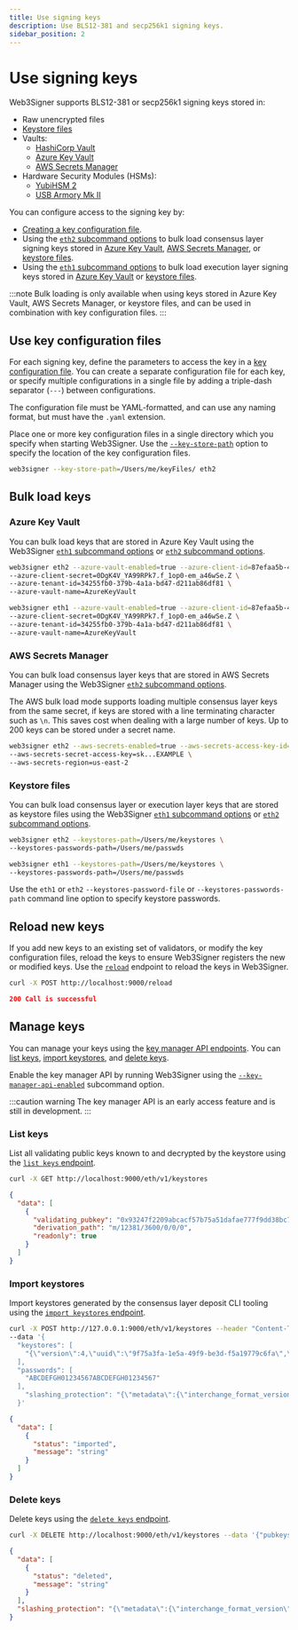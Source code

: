 ```yaml
---
title: Use signing keys
description: Use BLS12-381 and secp256k1 signing keys.
sidebar_position: 2
---
```


# Use signing keys

Web3Signer supports BLS12-381 or secp256k1 signing keys stored in:

- Raw unencrypted files
- [Keystore files](https://github.com/ethereum/EIPs/blob/master/EIPS/eip-2335.md)
- Vaults:
  - [HashiCorp Vault](store-keys-vaults/hashicorp.mdx)
  - [Azure Key Vault](store-keys-vaults/azure.md)
  - [AWS Secrets Manager](store-keys-vaults/aws.md)
- Hardware Security Modules (HSMs):
  - [YubiHSM 2](store-keys-hsm/yubihsm2.md)
  - [USB Armory Mk II](store-keys-hsm/usb-armory.md)

You can configure access to the signing key by:

- [Creating a key configuration file].
- Using the [`eth2` subcommand options](../reference/cli/subcommands.mdx#eth2) to bulk load consensus
  layer signing keys stored in [Azure Key Vault](#azure-key-vault), [AWS Secrets Manager](#aws-secrets-manager),
  or [keystore files](#keystore-files).
- Using the [`eth1` subcommand options](../reference/cli/subcommands.mdx#eth1) to bulk load execution
    layer signing keys stored in [Azure Key Vault](#azure-key-vault) or [keystore files](#keystore-files).

:::note
Bulk loading is only available when using keys stored in Azure Key Vault, AWS Secrets Manager,
or keystore files, and can be used in combination with key configuration files.
:::

## Use key configuration files

For each signing key, define the parameters to access the key in a [key configuration file].
You can create a separate configuration file for each key, or specify multiple configurations in a
single file by adding a triple-dash separator (`---`) between configurations.

The configuration file must be YAML-formatted, and can use any naming format, but must have the `.yaml` extension.

Place one or more key configuration files in a single directory which you specify when starting Web3Signer.
Use the [`--key-store-path`](../reference/cli/options.mdx#key-store-path) option to specify the
location of the key configuration files.

```bash
web3signer --key-store-path=/Users/me/keyFiles/ eth2
```

## Bulk load keys

### Azure Key Vault

You can bulk load keys that are stored in Azure Key Vault using the Web3Signer
[`eth1` subcommand options](../reference/cli/subcommands.mdx#eth1) or
[`eth2` subcommand options](../reference/cli/subcommands.mdx#eth2).

<Tabs>

  <TabItem value="Consensus layer client" label="Consensus layer client" default>

```bash
web3signer eth2 --azure-vault-enabled=true --azure-client-id=87efaa5b-4029-4b54-98bb2e2e8a11 \
--azure-client-secret=0DgK4V_YA99RPk7.f_1op0-em_a46wSe.Z \
--azure-tenant-id=34255fb0-379b-4a1a-bd47-d211ab86df81 \
--azure-vault-name=AzureKeyVault
```

  </TabItem>
  <TabItem value="Execution layer client" label="Execution layer client" default>

```bash
web3signer eth1 --azure-vault-enabled=true --azure-client-id=87efaa5b-4029-4b54-98bb2e2e8a11 \
--azure-client-secret=0DgK4V_YA99RPk7.f_1op0-em_a46wSe.Z \
--azure-tenant-id=34255fb0-379b-4a1a-bd47-d211ab86df81 \
--azure-vault-name=AzureKeyVault
```

  </TabItem>
</Tabs>

### AWS Secrets Manager

You can bulk load consensus layer keys that are stored in AWS Secrets Manager using the Web3Signer
[`eth2` subcommand options](../reference/cli/subcommands.mdx#eth2).

The AWS bulk load mode supports loading multiple consensus layer keys from the same secret, if keys
are stored with a line terminating character such as `\n`.
This saves cost when dealing with a large number of keys.
Up to 200 keys can be stored under a secret name.

```bash
web3signer eth2 --aws-secrets-enabled=true --aws-secrets-access-key-id=AKIA...EXAMPLE \
--aws-secrets-secret-access-key=sk...EXAMPLE \
--aws-secrets-region=us-east-2
```

### Keystore files

You can bulk load consensus layer or execution layer keys that are stored as keystore files using the Web3Signer
[`eth1` subcommand options](../reference/cli/subcommands.mdx#eth1) or
[`eth2` subcommand options](../reference/cli/subcommands.mdx#eth2).

<Tabs>

  <TabItem value="Consensus layer client" label="Consensus layer client" default>

```bash
web3signer eth2 --keystores-path=/Users/me/keystores \
--keystores-passwords-path=/Users/me/passwds
```

  </TabItem>
  <TabItem value="Execution layer client" label="Execution layer client" default>

```bash
web3signer eth1 --keystores-path=/Users/me/keystores \
--keystores-passwords-path=/Users/me/passwds
```

  </TabItem>
</Tabs>

Use the `eth1` or `eth2` `--keystores-password-file` or `--keystores-passwords-path` command line option to specify
keystore passwords.

## Reload new keys

If you add new keys to an existing set of validators, or modify the key configuration files, reload
the keys to ensure Web3Signer registers the new or modified keys.
Use the [`reload`](https://consensys.github.io/web3signer/web3signer-eth2.html#tag/Reload-Signer-Keys)
endpoint to reload the keys in Web3Signer.

<Tabs>

  <TabItem value="curl request" label="curl request" default>

```bash
curl -X POST http://localhost:9000/reload
```

  </TabItem>
  <TabItem value="Result" label="Result" default>

```json
200 Call is successful
```

  </TabItem>
</Tabs>

## Manage keys

You can manage your keys using the [key manager API
endpoints](https://consensys.github.io/web3signer/web3signer-eth2.html#tag/Keymanager).
You can [list keys](#list-keys), [import keystores](#import-keystores), and [delete keys](#delete-keys).

Enable the key manager API by running Web3Signer using the
[`--key-manager-api-enabled`](../reference/cli/subcommands.mdx#key-manager-api-enabled) subcommand option.

:::caution warning
The key manager API is an early access feature and is still in development.
:::

### List keys

List all validating public keys known to and decrypted by the keystore using the
[`list keys` endpoint](https://consensys.github.io/web3signer/web3signer-eth2.html#operation/KEYMANAGER_LIST).

<Tabs>

  <TabItem value="curl request" label="curl request" default>

```bash
curl -X GET http://localhost:9000/eth/v1/keystores
```

  </TabItem>
  <TabItem value="Result" label="Result" default>

```json
{
  "data": [
    {
      "validating_pubkey": "0x93247f2209abcacf57b75a51dafae777f9dd38bc7053d1af526f220a7489a6d3a2753e5f3e8b1cfe39b56f43611df74a",
      "derivation_path": "m/12381/3600/0/0/0",
      "readonly": true
    }
  ]
}
```

  </TabItem>
</Tabs>

### Import keystores

Import keystores generated by the consensus layer deposit CLI tooling using the
[`import keystores` endpoint](https://consensys.github.io/web3signer/web3signer-eth2.html#operation/KEYMANAGER_IMPORT).

<Tabs>

  <TabItem value="curl request" label="curl request" default>

```bash
curl -X POST http://127.0.0.1:9000/eth/v1/keystores --header "Content-Type: application/json"
--data '{
  "keystores": [
    "{\"version\":4,\"uuid\":\"9f75a3fa-1e5a-49f9-be3d-f5a19779c6fa\",\"path\":\"m/12381/3600/0/0/0\",\"pubkey\":\"0x93247f2209abcacf57b75a51dafae777f9dd38bc7053d1af526f220a7489a6d3a2753e5f3e8b1cfe39b56f43611df74a\",\"crypto\":{\"kdf\":{\"function\":\"pbkdf2\",\"params\":{\"dklen\":32,\"c\":262144,\"prf\":\"hmac-sha256\",\"salt\":\"8ff8f22ef522a40f99c6ce07fdcfc1db489d54dfbc6ec35613edf5d836fa1407\"},\"message\":\"\"},\"checksum\":{\"function\":\"sha256\",\"params\":{},\"message\":\"9678a69833d2576e3461dd5fa80f6ac73935ae30d69d07659a709b3cd3eddbe3\"},\"cipher\":{\"function\":\"aes-128-ctr\",\"params\":{\"iv\":\"31b69f0ac97261e44141b26aa0da693f\"},\"message\":\"e8228bafec4fcbaca3b827e586daad381d53339155b034e5eaae676b715ab05e\"}}}"
  ],
  "passwords": [
    "ABCDEFGH01234567ABCDEFGH01234567"
  ],
    "slashing_protection": "{\"metadata\":{\"interchange_format_version\":\"5\",\"genesis_validators_root\":\"0xcf8e0d4e9587369b2301d0790347320302cc0943d5a1884560367e8208d920f2\"},\"data\":[{\"pubkey\":\"0x93247f2209abcacf57b75a51dafae777f9dd38bc7053d1af526f220a7489a6d3a2753e5f3e8b1cfe39b56f43611df74a\",\"signed_blocks\":[],\"signed_attestations\":[]}]}"
  }'
```

  </TabItem>
  <TabItem value="Result" label="Result" default>

```json
{
  "data": [
    {
      "status": "imported",
      "message": "string"
    }
  ]
}
```

  </TabItem>
</Tabs>

### Delete keys

Delete keys using the [`delete keys`
endpoint](https://consensys.github.io/web3signer/web3signer-eth2.html#operation/KEYMANAGER_DELETE).

<Tabs>

  <TabItem value="curl request" label="curl request" default>

 ```bash
curl -X DELETE http://localhost:9000/eth/v1/keystores --data '{"pubkeys": ["0x93247f2209abcacf57b75a51dafae777f9dd38bc7053d1af526f220a7489a6d3a2753e5f3e8b1cfe39b56f43611df74a"]}'
```

  </TabItem>
  <TabItem value="Result" label="Result" default>

```json
{
  "data": [
    {
      "status": "deleted",
      "message": "string"
    }
  ],
  "slashing_protection": "{\"metadata\":{\"interchange_format_version\":\"5\",\"genesis_validators_root\":\"0xcf8e0d4e9587369b2301d0790347320302cc0943d5a1884560367e8208d920f2\"},\"data\":[{\"pubkey\":\"0x93247f2209abcacf57b75a51dafae777f9dd38bc7053d1af526f220a7489a6d3a2753e5f3e8b1cfe39b56f43611df74a\",\"signed_blocks\":[],\"signed_attestations\":[]}]}"
}
```

  </TabItem>
</Tabs>

<!-- Link -->

[key configuration file]: ../reference/key-config-file-params.mdx
[Creating a key configuration file]: #use-key-configuration-files
